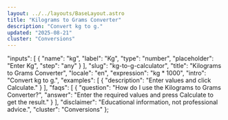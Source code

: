 ```yaml
---
layout: ../../layouts/BaseLayout.astro
title: "Kilograms to Grams Converter"
description: "Convert kg to g."
updated: "2025-08-21"
cluster: "Conversions"
---
```



  "inputs": [
    {
      "name": "kg",
      "label": "Kg",
      "type": "number",
      "placeholder": "Enter Kg",
      "step": "any"
    }
  ],
  "slug": "kg-to-g-calculator",
  "title": "Kilograms to Grams Converter",
  "locale": "en",
  "expression": "kg * 1000",
  "intro": "Convert kg to g.",
  "examples": [
    {
      "description": "Enter values and click Calculate."
    }
  ],
  "faqs": [
    {
      "question": "How do I use the Kilograms to Grams Converter?",
      "answer": "Enter the required values and press Calculate to get the result."
    }
  ],
  "disclaimer": "Educational information, not professional advice.",
  "cluster": "Conversions"
};

<Calculator schema={schema} />
